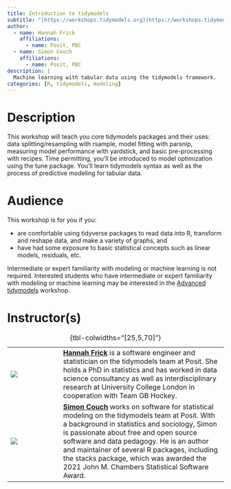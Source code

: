 ```yaml
---
title: Introduction to tidymodels
subtitle: "[https://workshops.tidymodels.org](https://workshops.tidymodels.org/)"
author:
  - name: Hannah Frick
    affiliations:
      - name: Posit, PBC
  - name: Simon Couch
    affiliations:
      - name: Posit, PBC     
description: |
  Machine learning with tabular data using the tidymodels framework.
categories: [R, tidymodels, modeling]
---
```


# Description

This workshop will teach you core tidymodels packages and their uses: data splitting/resampling with rsample, model fitting with parsnip, measuring model performance with yardstick, and basic pre-processing with recipes.
Time permitting, you'll be introduced to model optimization using the tune package.
You'll learn tidymodels syntax as well as the process of predictive modeling for tabular data.

# Audience

This workshop is for you if you:

-   are comfortable using tidyverse packages to read data into R, transform and reshape data, and make a variety of graphs, and
-   have had some exposure to basic statistical concepts such as linear models, residuals, etc.

Intermediate or expert familiarity with modeling or machine learning is not required.
Interested students who have intermediate or expert familiarity with modeling or machine learning may be interested in the [Advanced tidymodels](/workshops/tidymodels_advanced.html) workshop.

# Instructor(s)

|                              |     |                                                                                                                                                                                                                                                                                                                                                                                                                   |
|---------|---------|------------------------------------------------------|
| ![](images/hannah-frick.jpg) |     | [**Hannah Frick**](https://www.frick.ws/) is a software engineer and statistician on the tidymodels team at Posit. She holds a PhD in statistics and has worked in data science consultancy as well as interdisciplinary research at University College London in cooperation with Team GB Hockey.                                                                                                                |
| ![](images/simon-couch.jpg)  |     | [**Simon Couch**](https://www.simonpcouch.com/) works on software for statistical modeling on the tidymodels team at Posit. With a background in statistics and sociology, Simon is passionate about free and open source software and data pedagogy. He is an author and maintainer of several R packages, including the stacks package, which was awarded the 2021 John M. Chambers Statistical Software Award. |

: {tbl-colwidths="\[25,5,70\]"}
